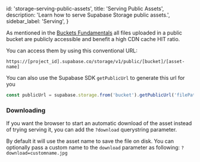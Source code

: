 
  id: 'storage-serving-public-assets',
  title: 'Serving Public Assets',
  description: 'Learn how to serve Supabase Storage public assets.',
  sidebar_label: 'Serving',
}

As mentioned in the [Buckets Fundamentals](/docs/guides/storage/buckets/fundamentals) all files uploaded in a public bucket are publicly accessible and benefit a high CDN cache HIT ratio.

You can access them by using this conventional URL:

```
https://[project_id].supabase.co/storage/v1/public/[bucket]/[asset-name]
```

You can also use the Supabase SDK `getPublicUrl` to generate this url for you

```js
const publicUrl = supabase.storage.from('bucket').getPublicUrl('filePath.jpg')
```

### Downloading

If you want the browser to start an automatic download of the asset instead of trying serving it, you can add the `?download` querystring parameter.

By default it will use the asset name to save the file on disk. You can optionally pass a custom name to the `download` parameter as following: `?download=customname.jpg`


